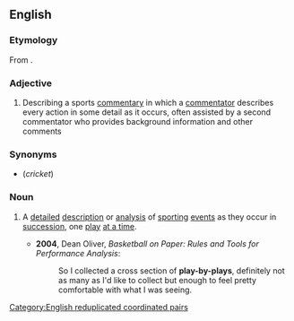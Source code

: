 ==English==

===Etymology===
From {{compound|en|play|by|play}}.

===Adjective===
{{en-adj|-}}

# {{lb|en|US}} Describing a sports [[commentary]] in which a [[commentator]] describes every action in some detail as it occurs, often assisted by a second commentator who provides background information and other comments

===Synonyms===
* {{l|en|ball-by-ball}} (''cricket'')

===Noun===
{{en-noun}}

# {{lb|en|US}} A [[detailed]] [[description]] or [[analysis]] of [[sporting]] [[event]]s as they occur in [[succession]], one [[play]] [[at a time]].
#* '''2004''', Dean Oliver, ''Basketball on Paper: Rules and Tools for Performance Analysis'':
#*: So I collected a cross section of '''play-by-plays''', definitely not as many as I'd like to collect but enough to feel pretty comfortable with what I was seeing.

[[Category:English reduplicated coordinated pairs]]